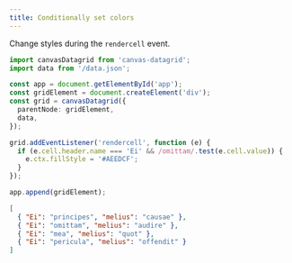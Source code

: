 ```yaml
---
title: Conditionally set colors
---
```



Change styles during the `rendercell` event.

<SandpackEditor>

```ts
import canvasDatagrid from 'canvas-datagrid';
import data from '/data.json';

const app = document.getElementById('app');
const gridElement = document.createElement('div');
const grid = canvasDatagrid({
  parentNode: gridElement,
  data,
});

grid.addEventListener('rendercell', function (e) {
  if (e.cell.header.name === 'Ei' && /omittam/.test(e.cell.value)) {
    e.ctx.fillStyle = '#AEEDCF';
  }
});

app.append(gridElement);
```

```json data.json
[
  { "Ei": "principes", "melius": "causae" },
  { "Ei": "omittam", "melius": "audire" },
  { "Ei": "mea", "melius": "quot" },
  { "Ei": "pericula", "melius": "offendit" }
]
```

</SandpackEditor>
  